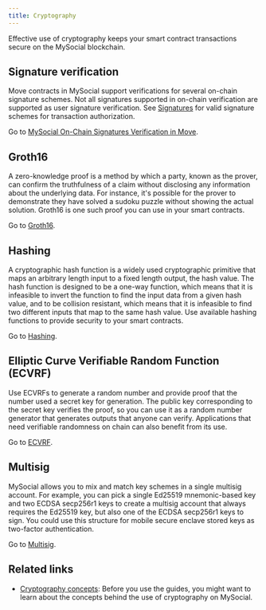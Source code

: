 ```yaml
---
title: Cryptography
---
```


Effective use of cryptography keeps your smart contract transactions secure on the MySocial blockchain. 

## Signature verification

Move contracts in MySocial support verifications for several on-chain signature schemes. Not all signatures supported in on-chain verification are supported as user signature verification. See [Signatures](../../concepts/cryptography/transaction-auth/signatures.mdx) for valid signature schemes for transaction authorization.

Go to [MySocial On-Chain Signatures Verification in Move](./cryptography/signing.mdx).

## Groth16

A zero-knowledge proof is a method by which a party, known as the prover, can confirm the truthfulness of a claim without disclosing any information about the underlying data. For instance, it's possible for the prover to demonstrate they have solved a sudoku puzzle without showing the actual solution. Groth16 is one such proof you can use in your smart contracts.

Go to [Groth16](./cryptography/groth16.mdx).

## Hashing

A cryptographic hash function is a widely used cryptographic primitive that maps an arbitrary length input to a fixed length output, the hash value. The hash function is designed to be a one-way function, which means that it is infeasible to invert the function to find the input data from a given hash value, and to be collision resistant, which means that it is infeasible to find two different inputs that map to the same hash value. Use available hashing functions to provide security to your smart contracts.

Go to [Hashing](./cryptography/hashing.mdx).

## Elliptic Curve Verifiable Random Function (ECVRF)

Use ECVRFs to generate a random number and provide proof that the number used a secret key for generation. The public key corresponding to the secret key verifies the proof, so you can use it as a random number generator that generates outputs that anyone can verify. Applications that need verifiable randomness on chain can also benefit from its use.

Go to [ECVRF](./cryptography/ecvrf.mdx).

## Multisig

MySocial allows you to mix and match key schemes in a single multisig account. For example, you can pick a single Ed25519 mnemonic-based key and two ECDSA secp256r1 keys to create a multisig account that always requires the Ed25519 key, but also one of the ECDSA secp256r1 keys to sign. You could use this structure for mobile secure enclave stored keys as two-factor authentication.

Go to [Multisig](./cryptography/multisig.mdx).

## Related links

- [Cryptography concepts](../../concepts/cryptography.mdx): Before you use the guides, you might want to learn about the concepts behind the use of cryptography on MySocial.
